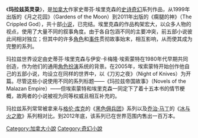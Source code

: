 {{多個問題|
{{unreferenced|time=2014-04-25T10:00:55+00:00}}
{{review|time=2014-04-25T10:00:55+00:00}}
{{dead end|time=2014-04-26T05:11:21+00:00}}
}}
《'''玛拉兹英灵录'''》，是[[加拿大|加拿大]]作家史蒂芬·埃里克森的[[史诗奇幻|史诗奇幻]]系列作品，从1999年出版的《月之花园》（Gardens of the Moon）到2011年出版的《瘸腿的神》（The Crippled God），共十部[[小说|小说]]，已完结。埃里克森的作品构架宏大，以众多人物的视点，使用了大量不同的叙事角度。由于各自包涵不同的主要冲突，前五部小说彼此间相对独立；但其中的许多[[角色|角色]]和[[事件|事件]]贯彻故事始末，相互影响，从而使其成为完整的系列。

玛拉兹世界设定由史蒂芬·埃里克森与伊安·卡梅隆·埃索蒙特在1980年代早期共同创造，作为他们的通用[[角色扮演|角色扮演]]系统的背景。在2005年，埃索蒙特开始创作他自己的五部小说，均设立在同样的世界中，以《刀刃之夜》（Night of Knives）为开篇。尽管这些小说使用不同的系列标题——《玛拉兹帝国故事》（Novels of the Malazan Empire）——但埃索蒙特和埃里克森一同定下了着十五本书的情节梗概，故两者的小说被视为同等权威且相互补充的。

玛拉兹系列常常被拿来与[[格伦·库克|格伦·库克]]的《[[黑色佣兵团|黑色佣兵团]]》系列以及[[喬治·R·R·馬丁|乔治·马丁]]的《[[冰与火之歌|冰与火之歌]]》系列相对比。到2012年底，该系列已在世界范围内售出一百万本。

[[Category:加拿大小說|Category:加拿大小說]]
[[Category:奇幻小說|Category:奇幻小說]]